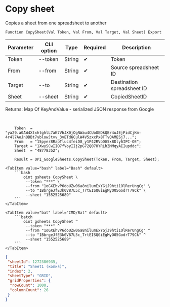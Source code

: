 ﻿---
sidebar_position: 3
description: Copy sheet and other functions to work with Google Sheets in the Open Integration Package, a free open-source integration library for 1C:Enterprise 8, OneScript and CLI
keywords: [1C, 1С, 1С:Enterprise, 1С:Enterprise 8.3, API, Integration, Services, Exchange, OneScript, CLI, Google Sheets]
---


# Copy sheet
 Copies a sheet from one spreadsheet to another



`Function CopySheet(Val Token, Val From, Val Target, Val Sheet) Export`

  | Parameter | CLI option | Type | Required | Description |
  |-|-|-|-|-|
  | Token | --token | String | &#x2714; | Token |
  | From | --from | String | &#x2714; | Source spreadsheet ID |
  | Target | --to | String | &#x2714; | Destination spreadsheet ID |
  | Sheet | --sheet | String | &#x2714; | CopiedSheetID |

  
  Returns:  Map Of KeyAndValue - serialized JSON response from Google

<br/>




```bsl title="1C:Enterprise/OneScript code example"
    Token  = "ya29.a0AW4XtxhtghlL7aK7VhJX0jOgNWau4CUoOEDkQBr4uJEjPidCjKm-4r4l7AoJnODBt7yblowJtvv_3vETd6CulW4V5zxxPx8TTvQAMESj7...";
    From   = "15pyer8RapTluc4feiD8_y1P42RVoDG5xBDly6IPC-OE";
    Target = "1XwySCwIIO7fVoyIIj2pG72Q07HYRLhZMMqyAIIupddc";
    Sheet  = "48778352";

    Result = OPI_GoogleSheets.CopySheet(Token, From, Target, Sheet);
```
 

 <Tabs>
  
    <TabItem value="bash" label="Bash" default>
        ```bash
            oint gsheets CopySheet \
             --token "***" \
             --from "1oGXEhvP6doUZw06a8nilumExYGjJ9hti1OlRerUngCg" \
             --to "1BbrgeJfE3k0V87L5c_TrtEISQGiEgMyO05GodrT79Ck" \
             --sheet "1552525689"
        ```
    </TabItem>
  
    <TabItem value="bat" label="CMD/Bat" default>
        ```batch
            oint gsheets CopySheet ^
             --token "***" ^
             --from "1oGXEhvP6doUZw06a8nilumExYGjJ9hti1OlRerUngCg" ^
             --to "1BbrgeJfE3k0V87L5c_TrtEISQGiEgMyO05GodrT79Ck" ^
             --sheet "1552525689"
        ```
    </TabItem>
</Tabs>


```json title="Result"
{
 "sheetId": 1272386935,
 "title": "Sheet1 (копия)",
 "index": 2,
 "sheetType": "GRID",
 "gridProperties": {
  "rowCount": 1000,
  "columnCount": 26
 }
}
```
